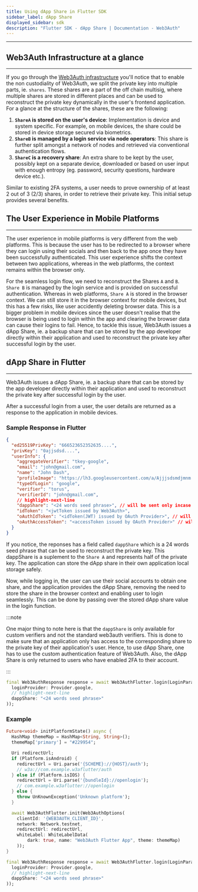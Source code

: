 ```yaml
---
title: Using dApp Share in Flutter SDK
sidebar_label: dApp Share
displayed_sidebar: sdk
description: "Flutter SDK - dApp Share | Documentation - Web3Auth"
---
```


---

## Web3Auth Infrastructure at a glance

---

If you go through the [Web3Auth infrastructure](/overview/key-management/) you'll notice that to enable the non custodiality of Web3Auth, we split the
private key into multiple parts, ie. `shares`. These shares are a part of the off chain multisig, where multiple shares are stored in different places
and can be used to reconstruct the private key dynamically in the user's frontend application. For a glance at the structure of the shares, these are
the following:

1. **`ShareA` is stored on the user's device**: Implementation is device and system specific. For example, on mobile devices, the share could be
   stored in device storage secured via biometrics.
2. **`ShareB` is managed by a login service via node operators**: This share is further split amongst a network of nodes and retrieved via
   conventional authentication flows.
3. **`ShareC` is a recovery share**: An extra share to be kept by the user, possibly kept on a separate device, downloaded or based on user input with
   enough entropy (eg. password, security questions, hardware device etc.).

Similar to existing 2FA systems, a user needs to prove ownership of at least 2 out of 3 (2/3) shares, in order to retrieve their private key. This
initial setup provides several benefits.

## The User Experience in Mobile Platforms

---

The user experience in mobile platforms is very different from the web platforms. This is because the user has to be redirected to a browser where
they can login using their socials and then back to the app once they have been successfully authenticated. This user experience shifts the context
between two applications, whereas in the web platforms, the context remains within the browser only.

For the seamless login flow, we need to reconstruct the Shares `A` and `B`. `Share B` is managed by the login service and is provided on successful
authentication. Whereas in web platforms, `Share A` is stored in the browser context. We can still store it in the browser context for mobile devices,
but this has a few risks, like user accidently deleting browser data. This is a bigger problem in mobile devices since the user doesn't realise that
the browser is being used to login within the app and clearing the browser data can cause their logins to fail. Hence, to tackle this issue, Web3Auth
issues a dApp Share, ie. a backup share that can be stored by the app developer directly within their application and used to reconstruct the private
key after successful login by the user.

## dApp Share in Flutter

---

Web3Auth issues a dApp Share, ie. a backup share that can be stored by the app developer directly within their application and used to reconstruct the
private key after successful login by the user.

After a successful login from a user, the user details are returned as a response to the application in mobile devices.

### Sample Response in Flutter

```json
{
  "ed25519PrivKey": "666523652352635....",
  "privKey": "0ajjsdsd....",
  "userInfo": {
    "aggregateVerifier": "tkey-google",
    "email": "john@gmail.com",
    "name": "John Dash",
    "profileImage": "https://lh3.googleusercontent.com/a/Ajjjsdsmdjmnm...",
    "typeOfLogin": "google",
    "verifier": "torus",
    "verifierId": "john@gmail.com",
    // highlight-next-line
    "dappShare": "<24 words seed phrase>", // will be sent only incase of custom verifiers
    "idToken": "<jwtToken issued by Web3Auth>",
    "oAuthIdToken": "<idToken(JWT) issued by OAuth Provider>", // will be sent only incase of custom verifiers
    "oAuthAccessToken": "<accessToken issued by OAuth Provider>" // will be sent only incase of custom verifiers
  }
}
```

If you notice, the reponses has a field called `dappShare` which is a 24 words seed phrase that can be used to reconstruct the private key. This
dappShare is a suplement to the `Share A` and represents half of the private key. The application can store the dApp share in their own application
local storage safely.

Now, while logging in, the user can use their social accounts to obtain one share, and the application provides the dApp Share, removing the need to
store the share in the browser context and enabling user to login seamlessly. This can be done by passing over the stored dApp share value in the
login function.

:::note

One major thing to note here is that the `dappShare` is only available for custom verifiers and not the standard web3auth verifiers. This is done to
make sure that an application only has access to the corresponding share to the private key of their application's user. Hence, to use dApp Share, one
has to use the custom authentication feature of Web3Auth. Also, the dApp Share is only returned to users who have enabled 2FA to their account.

:::

```dart
final Web3AuthResponse response = await Web3AuthFlutter.login(LoginParams(
  loginProvider: Provider.google,
  // highlight-next-line
  dappShare: "<24 words seed phrase>"
));
```

### Example

```dart
Future<void> initPlatformState() async {
  HashMap themeMap = HashMap<String, String>();
  themeMap['primary'] = "#229954";

  Uri redirectUrl;
  if (Platform.isAndroid) {
    redirectUrl = Uri.parse('{SCHEME}://{HOST}/auth');
    // w3a://com.example.w3aflutter/auth
  } else if (Platform.isIOS) {
    redirectUrl = Uri.parse('{bundleId}://openlogin');
    // com.example.w3aflutter://openlogin
  } else {
    throw UnKnownException('Unknown platform');
  }

  await Web3AuthFlutter.init(Web3AuthOptions(
    clientId: '{WEB3AUTH_CLIENT_ID}',
    network: Network.testnet,
    redirectUrl: redirectUrl,
    whiteLabel: WhiteLabelData(
        dark: true, name: "Web3Auth Flutter App", theme: themeMap)
    ));
}

final Web3AuthResponse response = await Web3AuthFlutter.login(LoginParams(
  loginProvider: Provider.google,
  // highlight-next-line
  dappShare: "<24 words seed phrase>"
));
```
